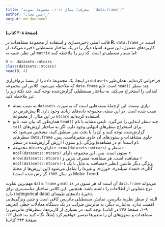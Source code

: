 ```yaml
---
title: "مثال ۱۱-۱: مجموعهٔ نمونه (معرفی  `data.frame`)"
author: "رامین مجاب"
output: md_document
---
```


**(صفحهٔ ۳۰۸ کتاب)**

قالب اصلی ذخیره‌سازی و استفاده از مجموعهٔ مشاهدات در **R**، `data.frame` است. در کاربردهای معمول،  این شیء، اشیاء دیگر را در یک ساختار مستطیلی ذخیره می‌کند. از این نظر، شبیه به `matrix` اما بسیار منعطف‌تر است. کد زیر را ملاحظه کنید:
```r
D <- datasets::mtcars
class(datasets::mtcars)
head(D, 4)
```
در اینجا، یک مجموعهٔ داده را از بستهٔ نرم‌افزاری `datasets` فراخوانی کرده‌ایم. همان‌طور که ملاحظه می‌شود، کلاس این مجموعه `data.frame` است. تابع `head()` چند سطر ابتدایی را استخراج می‌کند. به ساختار مستطیلی گزارش‌شده توجه کنید. چند نکتهٔ زیر را نیز ملاحظه کنید:

- به نصب   بستهٔ `datasets` نیازی نیست. این ازجملهٔ بسته‌هایی است که به‌صورت پیش‌فرض در **R** نصب شده است. در این بسته، مجموعه داده‌های زیادی وجود دارد. در این مثال، از مجموعهٔ `mtcars` استفاده کرده‌ایم.
- همان‌طور که بیان شد، تابع `head()` چند سطر ابتدایی را می‌گیرد. تابعی مشابه با نام `tail` برای استخراج سطرهای انتهایی وجود دارد. اگر به ساختار ارزش‌های گزارش‌شده توجه کنید و آن را با بحث متن منطبق کنید، مشخص می‌شود که سطرهای `data.frame` حاوی مشاهدات و ستون‌های آن حاوی متغیرهاست. پس، ارزش گزارش‌شده در سطر $i$ و ستون $j$، ویژگی $j$ام در مشاهدهٔ $i$ام است.  
- مجموعهٔ `mtcars` دارای `r nrow(datasets::mtcars)` سطر و `r ncol(datasets::mtcars)` ستون است. پس، این مجموعه دارای `r nrow(datasets::mtcars)` مشاهده است. هر مشاهده،  مصرف بنزین و `r ncol(datasets::mtcars)-1` ویژگی دیگر ماشین (نظیر «مسافت به مایل با یک گالن»، «تعداد سیلندر»، «وزن»، و غیره)‌ را شامل می‌شود (این ارزش‌ها از مجلهٔ <span dir="ltr">Motor Trend</span>  در سال ۱۹۷۴ گزارش شده است).

مهم‌ترین تفاوت  `data.frame` و  `matrix` آن است که  هر ستون در `data.frame` می‌تواند نوع متفاوتی از اطلاعات را داشته باشد. همچنین، این کلاس ساختار مناسب‌تری برای ذخیرهٔ داده‌های طبقه‌ای (<span dir="ltr">categorical data</span>) دارد.  
البته از منظر نظریهٔ ماتریس،  نمایش مستطیلی ماتریس کافی است و چنین ویژگی‌هایی اهمیت ندارد. به‌عبارت دیگر، به ماتریس ضرایب در یک دستگاه معادلات خطی (تعریف ۹-۱، صفحهٔ ۲۷۸ در کتاب) توجه کنید. در بسیاری از کاربردها، سطرهای ماتریس را مشاهدات و ستون‌های آن را متغیرها تفسیر خواهیم کرد (مثلاً، نگاه کنید به: فصل ۱۳، صفحهٔ ۳۴۳ کتاب).‌


